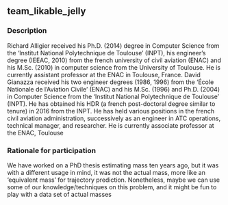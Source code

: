 ## team_likable_jelly

### Description
Richard Alligier received his Ph.D. (2014) degree in Computer Science from the 'Institut National Polytechnique de Toulouse' (INPT), his engineer’s degree (IEEAC, 2010) from the french university of civil aviation (ENAC) and his M.Sc. (2010) in computer science from the University of Toulouse. He is currently assistant professor at the ENAC in Toulouse, France. David Gianazza received his two engineer degrees (1986, 1996) from the 'École Nationale de l’Aviation Civile' (ENAC) and his M.Sc. (1996) and Ph.D. (2004) in Computer Science from the 'Institut National Polytechnique de Toulouse' (INPT). He has obtained his HDR (a french post-doctoral degree similar to tenure) in 2016 from the INPT. He has held various positions in the french civil aviation administration, successively as an engineer in ATC operations, technical manager, and researcher. He is currently associate professor at the ENAC, Toulouse

### Rationale for participation
We have worked on a PhD thesis estimating mass ten years ago, but it was with a different usage in mind, it was not the actual mass, more like an 'equivalent mass' for trajectory prediction. Nonetheless, maybe we can use some of our knowledge/techniques on this problem, and it might be fun to play with a data set of actual masses

